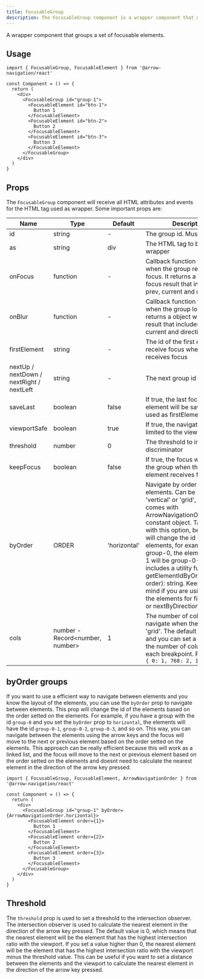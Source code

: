 ```yaml
---
title: FocusableGroup
description: The FocusableGroup component is a wrapper component that groups a set of focusable elements.
---
```


A wrapper component that groups a set of focusable elements.

## Usage

```tsx
import { FocusableGroup, FocusableElement } from '@arrow-navigation/react'

const Component = () => {
  return (
    <div>
      <FocusableGroup id="group-1">
        <FocusableElement id="btn-1">
          Button 1
        </FocusableElement>
        <FocusableElement id="btn-2">
          Button 2
        </FocusableElement>
        <FocusableElement id="btn-3">
          Button 3
        </FocusableElement>
      </FocusableGroup>
    </div>
  )
}
```

## Props

The `FocusableGroup` component will receive all HTML attributes and events for the HTML tag used as wrapper. Some important props are:

| Name | Type | Default | Description |
| --- | --- | --- | --- |
| id | string | - | The group id. Must be unique |
| as | string | div | The HTML tag to be used as wrapper |
| onFocus | function | - | Callback function to be called when the group receives focus. It returns a object with focus result that includes prev, current and direction |
| onBlur | function | - | Callback function to be called when the group loses focus. It returns a object with focus result that includes next, current and direction |
| firstElement | string | - | The id of the first element to receive focus when the group receives focus |
| nextUp / nextDown / nextRight / nextLeft | string | - | The next group id by direction. |
| saveLast | boolean | false | If true, the last focused element will be saved and used as firstElement |
| viewportSafe | boolean | true | If true, the navigation will be limited to the viewport |
| threshold | number | 0 | The threshold to intersection discriminator |
| keepFocus | boolean | false | If true, the focus will be kept in the group when the last element receives focus |
| byOrder | ORDER | 'horizontal' | Navigate by order setted on elements. Can be 'horizontal', 'vertical' or 'grid', this enum comes with ArrowNavigationOrder constant object. Take care with this option, because this will change the id of the elements, for example, for group-0, the element in order 1 will be group-0-1. It includes a utility function getElementIdByOrder(groupId, order): string. Keep this in mind if you are using the id of the elements for firstElement or nextByDirection options. |
| cols | number - Record\<number, number\> | 1 | The number of columns to navigate when the byOrder is 'grid'. The default value is 1 and you can set a object with the number of columns for each breakpoint. For example: `{ 0: 1, 768: 2, 1024: 3 }` |

## byOrder groups

If you want to use a efficient way to navigate between elements and you know the layout of the elements, you can use the `byOrder` prop to navigate between elements. This prop will change the id of the elements based on the order setted on the elements. For example, if you have a group with the id `group-0` and you set the `byOrder` prop to `horizontal`, the elements will have the id `group-0-1`, `group-0-2`, `group-0-3`, and so on. This way, you can navigate between the elements using the arrow keys and the focus will move to the next or previous element based on the order setted on the elements. This approach can be really efficient because this will work as a linked list, and the focus will move to the next or previous element based on the order setted on the elements and doesnt need to calculate the nearest element in the direction of the arrow key pressed.

```tsx
import { FocusableGroup, FocusableElement, ArrowNavigationOrder } from '@arrow-navigation/react'

const Component = () => {
  return (
    <div>
      <FocusableGroup id="group-1" byOrder={ArrowNavigationOrder.horizontal}>
        <FocusableElement order={1}>
          Button 1
        </FocusableElement>
        <FocusableElement order={2}>
          Button 2
        </FocusableElement>
        <FocusableElement order={3}>
          Button 3
        </FocusableElement>
      </FocusableGroup>
    </div>
  )
}
```

## Threshold

The `threshold` prop is used to set a threshold to the intersection observer. The intersection observer is used to calculate the nearest element in the direction of the arrow key pressed. The default value is 0, which means that the nearest element will be the element that has the highest intersection ratio with the viewport. If you set a value higher than 0, the nearest element will be the element that has the highest intersection ratio with the viewport minus the threshold value. This can be useful if you want to set a distance between the elements and the viewport to calculate the nearest element in the direction of the arrow key pressed.
